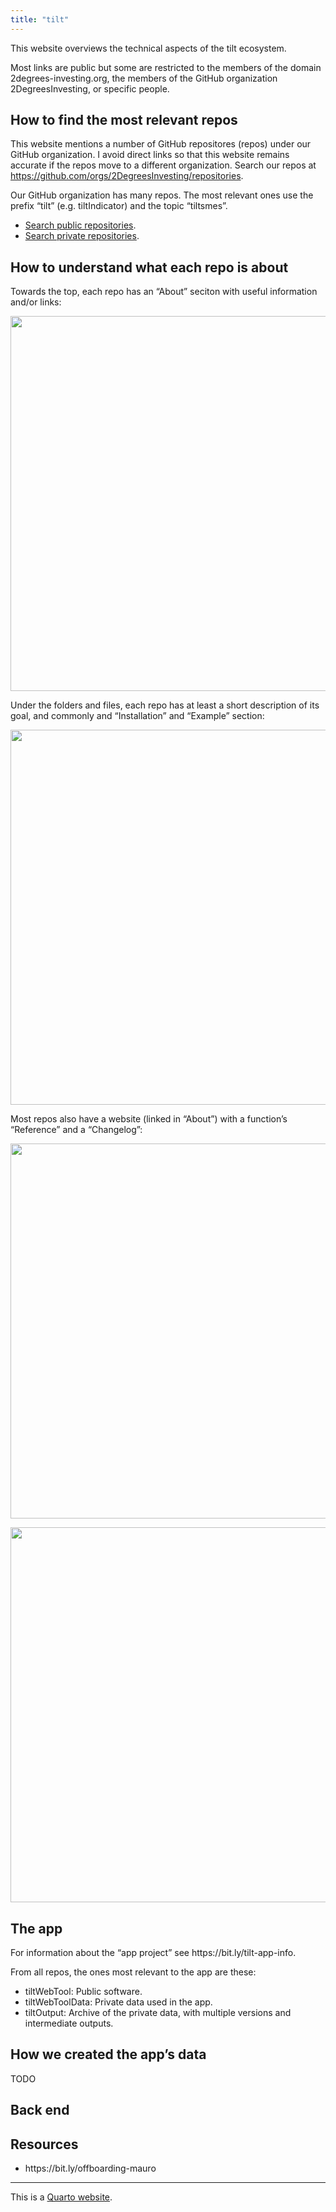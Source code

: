```yaml
---
title: "tilt"
---
```


This website overviews the technical aspects of the tilt ecosystem.

Most links are public but some are restricted to the members of the
domain 2degrees-investing.org, the members of the GitHub organization
2DegreesInvesting, or specific people.

## How to find the most relevant repos

This website mentions a number of GitHub repositores (repos) under our
GitHub organization. I avoid direct links so that this website remains
accurate if the repos move to a different organization. Search our repos
at <https://github.com/orgs/2DegreesInvesting/repositories>.

Our GitHub organization has many repos. The most relevant ones use the
prefix "tilt" (e.g. tiltIndicator) and the topic "tiltsmes".

* [Search public repositories](https://github.com/search?q=org%3A2DegreesInvesting+topic%3Atiltsmes+is%3Apublic+&type=repositories).
* [Search private repositories](https://github.com/search?q=org%3A2DegreesInvesting+topic%3Atiltsmes+is%3Aprivate&type=repositories).

## How to understand what each repo is about

Towards the top, each repo has an "About" seciton with useful information and/or links:

<img src=https://github.com/user-attachments/assets/cb953907-5a0b-423d-9257-35e5fef298da width=600>

Under the folders and files, each repo has at least a short description of its goal, and commonly 
and "Installation" and "Example" section:

<img src= https://github.com/user-attachments/assets/b7bdbeab-f71f-4e1e-8061-585366c605e5 width=600>

Most repos also have a website (linked in "About") with a function's "Reference" and a "Changelog":

<img src=https://github.com/user-attachments/assets/c5d9fc2d-3d1d-45ff-a5dc-d84913129b76 width=600>

<img src=https://github.com/user-attachments/assets/dde56ba8-dbc5-452b-b4e3-ba2e67eeecea width=600>

## The app

For information about the "app project" see https://bit.ly/tilt-app-info.

From all repos, the ones most relevant to the app are these:

* tiltWebTool: Public software.
* tiltWebToolData: Private data used in the app.
* tiltOutput: Archive of the private data, with multiple versions and
intermediate outputs.

## How we created the app's data

TODO

## Back end

## Resources

* https://bit.ly/offboarding-mauro

----

This is a [Quarto website](https://quarto.org/docs/websites).
